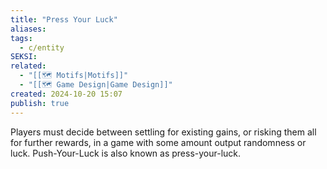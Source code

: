 ```yaml
---
title: "Press Your Luck"
aliases: 
tags:
  - c/entity
SEKSI: 
related:
  - "[[🗺️ Motifs|Motifs]]"
  - "[[🗺️ Game Design|Game Design]]"
created: 2024-10-20 15:07
publish: true
---
```


Players must decide between settling for existing gains, or risking them all for further rewards, in a game with some amount output randomness or luck. Push-Your-Luck is also known as press-your-luck.
